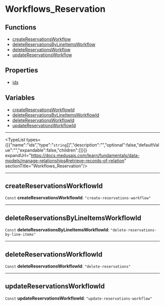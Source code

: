 
# Workflows\_Reservation

## Functions

- [createReservationsWorkflow](../functions/core_flows.createReservationsWorkflow/page.mdx)
- [deleteReservationsByLineItemsWorkflow](../functions/core_flows.deleteReservationsByLineItemsWorkflow/page.mdx)
- [deleteReservationsWorkflow](../functions/core_flows.deleteReservationsWorkflow/page.mdx)
- [updateReservationsWorkflow](../functions/core_flows.updateReservationsWorkflow/page.mdx)

## Properties

- [ids](undefined)

## Variables

- [createReservationsWorkflowId](../../modules/core_flows/page.mdx#createreservationsworkflowid)
- [deleteReservationsByLineItemsWorkflowId](../../modules/core_flows/page.mdx#deletereservationsbylineitemsworkflowid)
- [deleteReservationsWorkflowId](../../modules/core_flows/page.mdx#deletereservationsworkflowid)
- [updateReservationsWorkflowId](../../modules/core_flows/page.mdx#updatereservationsworkflowid)

___

<TypeList types={[{"name":"ids","type":"`string`[]","description":"","optional":false,"defaultValue":"","expandable":false,"children":[]}]} expandUrl="https://docs.medusajs.com/learn/fundamentals/data-models/manage-relationships#retrieve-records-of-relation" sectionTitle="Workflows_Reservation"/>

___

## createReservationsWorkflowId

 `Const` **createReservationsWorkflowId**: `"create-reservations-workflow"`

___

## deleteReservationsByLineItemsWorkflowId

 `Const` **deleteReservationsByLineItemsWorkflowId**: `"delete-reservations-by-line-items"`

___

## deleteReservationsWorkflowId

 `Const` **deleteReservationsWorkflowId**: `"delete-reservations"`

___

## updateReservationsWorkflowId

 `Const` **updateReservationsWorkflowId**: `"update-reservations-workflow"`

